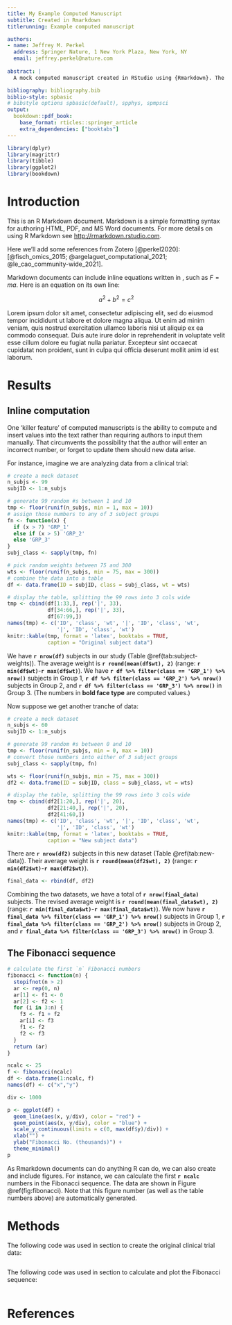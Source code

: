 ```yaml
---
title: My Example Computed Manuscript
subtitle: Created in Rmarkdown
titlerunning: Example computed manuscript

authors: 
- name: Jeffrey M. Perkel
  address: Springer Nature, 1 New York Plaza, New York, NY
  email: jeffrey.perkel@nature.com
  
abstract: |
  A mock computed manuscript created in RStudio using {Rmarkdown}. The {Bookdown} and {Rticles} packages were used to output the text in Springer Nature's desired manuscript format. 

bibliography: bibliography.bib
biblio-style: spbasic
# bibstyle options spbasic(default), spphys, spmpsci
output: 
  bookdown::pdf_book:
    base_format: rticles::springer_article
    extra_dependencies: ["booktabs"]
---
```


```r
library(dplyr)
library(magrittr)
library(tibble)
library(ggplot2)
library(bookdown)
```

# Introduction {#intro}

This is an R Markdown document. Markdown is a simple formatting syntax for authoring HTML, PDF, and MS Word documents. For more details on using R Markdown see <http://rmarkdown.rstudio.com>.

Here we'll add some references from Zotero [@perkel2020]: [@fisch_omics_2015; @argelaguet_computational_2021; @le_cao_community-wide_2021].

Markdown documents can include inline equations written in \LaTeX, such as $F = ma$. Here is an equation on its own line:

$$a^2 + b^2 = c^2$$

Lorem ipsum dolor sit amet, consectetur adipiscing elit, sed do eiusmod tempor incididunt ut labore et dolore magna aliqua. Ut enim ad minim veniam, quis nostrud exercitation ullamco laboris nisi ut aliquip ex ea commodo consequat. Duis aute irure dolor in reprehenderit in voluptate velit esse cillum dolore eu fugiat nulla pariatur. Excepteur sint occaecat cupidatat non proident, sunt in culpa qui officia deserunt mollit anim id est laborum.

# Results {#results}

## Inline computation {#sec:1}

One 'killer feature' of computed manuscripts is the ability to compute and insert values into the text rather than requiring authors to input them manually. That circumvents the possibility that the author will enter an incorrect number, or forget to update them should new data arise. 

For instance, imagine we are analyzing data from a clinical trial:

```r
# create a mock dataset
n_subjs <- 99
subjID <- 1:n_subjs

# generate 99 random #s between 1 and 10
tmp <- floor(runif(n_subjs, min = 1, max = 10))
# assign those numbers to any of 3 subject groups
fn <- function(x) { 
  if (x > 7) 'GRP_1' 
  else if (x > 5) 'GRP_2' 
  else 'GRP_3' 
}
subj_class <- sapply(tmp, fn)

# pick random weights between 75 and 300
wts <- floor(runif(n_subjs, min = 75, max = 300))
# combine the data into a table
df <- data.frame(ID = subjID, class = subj_class, wt = wts)

# display the table, splitting the 99 rows into 3 cols wide
tmp <- cbind(df[1:33,], rep('|', 33), 
             df[34:66,], rep('|', 33), 
             df[67:99,])
names(tmp) <- c('ID', 'class', 'wt', '|', 'ID', 'class', 'wt', 
                '|', 'ID', 'class', 'wt')
knitr::kable(tmp, format = 'latex', booktabs = TRUE, 
             caption = "Original subject data")
```

We have **`r nrow(df)`** subjects in our study (Table \@ref(tab:subject-weights)). The average weight is **`r round(mean(df$wt), 2)`** (range: **`r min(df$wt)`**-**`r max(df$wt)`**). We have **`r df %>% filter(class == 'GRP_1') %>% nrow()`** subjects in Group 1, **`r df %>% filter(class == 'GRP_2') %>% nrow()`** subjects in Group 2, and **`r df %>% filter(class == 'GRP_3') %>% nrow()`** in Group 3. (The numbers in **bold face type** are computed values.)

Now suppose we get another tranche of data:
```r
# create a mock dataset
n_subjs <- 60
subjID <- 1:n_subjs

# generate 99 random #s between 0 and 10
tmp <- floor(runif(n_subjs, min = 0, max = 10))
# convert those numbers into either of 3 subject groups
subj_class <- sapply(tmp, fn)

wts <- floor(runif(n_subjs, min = 75, max = 300))
df2 <- data.frame(ID = subjID, class = subj_class, wt = wts)

# display the table, splitting the 99 rows into 3 cols wide
tmp <- cbind(df2[1:20,], rep('|', 20), 
             df2[21:40,], rep('|', 20), 
             df2[41:60,])
names(tmp) <- c('ID', 'class', 'wt', '|', 'ID', 'class', 'wt', 
                '|', 'ID', 'class', 'wt')
knitr::kable(tmp, format = 'latex', booktabs = TRUE, 
             caption = "New subject data")
```

There are **`r nrow(df2)`** subjects in this new dataset (Table \@ref(tab:new-data)). Their average weight is **`r round(mean(df2$wt), 2)`** (range: **`r min(df2$wt)`**-**`r max(df2$wt)`**). 

```r
final_data <- rbind(df, df2)
```

Combining the two datasets, we have a total of **`r nrow(final_data)`** subjects. The revised average weight is **`r round(mean(final_data$wt), 2)`** (range: **`r min(final_data$wt)`**-**`r max(final_data$wt)`**). We now have **`r final_data %>% filter(class == 'GRP_1') %>% nrow()`** subjects in Group 1, **`r final_data %>% filter(class == 'GRP_2') %>% nrow()`** subjects in Group 2, and **`r final_data %>% filter(class == 'GRP_3') %>% nrow()`** in Group 3.

## The Fibonacci sequence {#sec:2}

```r
# calculate the first `n` Fibonacci numbers
fibonacci <- function(n) {
  stopifnot(n > 2)
  ar <- rep(0, n)
  ar[1] <- f1 <- 0
  ar[2] <- f2 <- 1
  for (i in 3:n) {
    f3 <- f1 + f2
    ar[i] <- f3
    f1 <- f2
    f2 <- f3
  }
  return (ar)
}

ncalc <- 25
f <- fibonacci(ncalc)
df <- data.frame(1:ncalc, f)
names(df) <- c("x","y")

div <- 1000

p <- ggplot(df) +
  geom_line(aes(x, y/div), color = "red") +
  geom_point(aes(x, y/div), color = "blue") +
  scale_y_continuous(limits = c(0, max(df$y)/div)) +
  xlab("") +
  ylab("Fibonacci No. (thousands)") + 
  theme_minimal()
p
```

As Rmarkdown documents can do anything R can do, we can also create and include figures. For instance, we can calculate the first **`r ncalc`** numbers in the Fibonacci sequence. The data are shown in Figure \@ref(fig:fibonacci). Note that this figure number (as well as the table numbers above) are automatically generated. 

# Methods{#methods}

The following code was used in section \ref{sec:1} to create the original clinical trial data:

```r
```

The following code was used in section \ref{sec:2} to calculate and plot the Fibonacci sequence:

```r
```

# References

